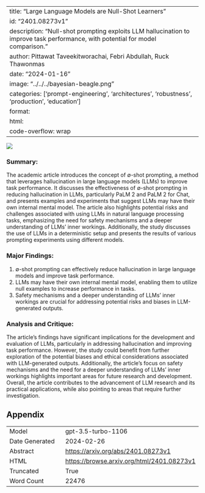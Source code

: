 
---
title: "Large Language Models are Null-Shot Learners"
id: "2401.08273v1"
description: "Null-shot prompting exploits LLM hallucination to improve task performance, with potential for model comparison."
author: Pittawat Taveekitworachai, Febri Abdullah, Ruck Thawonmas
date: "2024-01-16"
image: "../../../bayesian-beagle.png"
categories: ['prompt-engineering', 'architectures', 'robustness', 'production', 'education']
format:
  html:
    code-overflow: wrap
---

![](../../../bayesian-beagle.png)

### Summary:

The academic article introduces the concept of ∅-shot prompting, a method that leverages hallucination in large language models (LLMs) to improve task performance. It discusses the effectiveness of ∅-shot prompting in reducing hallucination in LLMs, particularly PaLM 2 and PaLM 2 for Chat, and presents examples and experiments that suggest LLMs may have their own internal mental model. The article also highlights potential risks and challenges associated with using LLMs in natural language processing tasks, emphasizing the need for safety mechanisms and a deeper understanding of LLMs' inner workings. Additionally, the study discusses the use of LLMs in a deterministic setup and presents the results of various prompting experiments using different models.

### Major Findings:
1. ∅-shot prompting can effectively reduce hallucination in large language models and improve task performance.
2. LLMs may have their own internal mental model, enabling them to utilize null examples to increase performance in tasks.
3. Safety mechanisms and a deeper understanding of LLMs' inner workings are crucial for addressing potential risks and biases in LLM-generated outputs.

### Analysis and Critique:
The article's findings have significant implications for the development and evaluation of LLMs, particularly in addressing hallucination and improving task performance. However, the study could benefit from further exploration of the potential biases and ethical considerations associated with LLM-generated outputs. Additionally, the article's focus on safety mechanisms and the need for a deeper understanding of LLMs' inner workings highlights important areas for future research and development. Overall, the article contributes to the advancement of LLM research and its practical applications, while also pointing to areas that require further investigation.

## Appendix

|          |          |
|----------|----------|
| Model     | gpt-3.5-turbo-1106       |
| Date Generated     | 2024-02-26       |
| Abstract | [https://arxiv.org/abs/2401.08273v1](https://arxiv.org/abs/2401.08273v1)        |
| HTML     | [https://browse.arxiv.org/html/2401.08273v1](https://browse.arxiv.org/html/2401.08273v1)       |
| Truncated       | True       |
| Word Count       | 22476       |